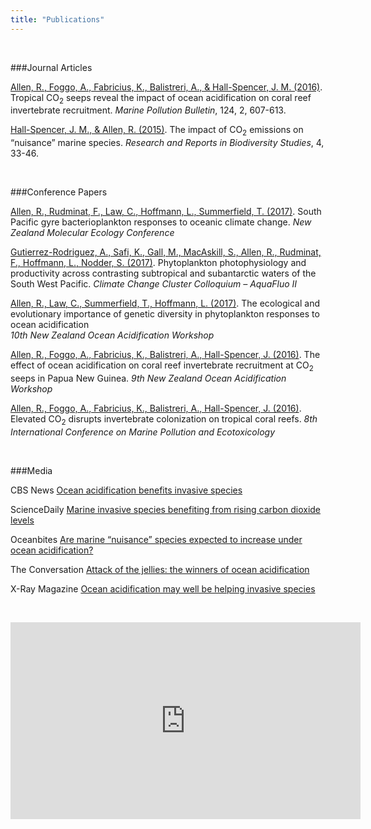 ```yaml
---
title: "Publications"
---
```

<p>&nbsp;</p>

###Journal Articles

[Allen, R., Foggo, A., Fabricius, K., Balistreri, A., & Hall-Spencer, J. M. (2016)](http://www.sciencedirect.com/science/article/pii/S0025326X1631013X). Tropical CO<sub>2</sub> seeps reveal the impact of ocean acidification on coral reef invertebrate recruitment. *Marine Pollution Bulletin*, 124, 2, 607-613.

[Hall-Spencer, J. M., & Allen, R. (2015)](https://www.dovepress.com/the-impact-of-co2-emissions-on-39nuisance39-marine-species-peer-reviewed-article-RRBS). The impact of CO<sub>2</sub> emissions on “nuisance” marine species. *Research and Reports in Biodiversity Studies*, 4, 33-46.

<p>&nbsp;</p>

###Conference Papers

[Allen, R., Rudminat, F., Law, C., Hoffmann, L., Summerfield, T. (2017)](http://www.nzmolecol.org/conferences). South Pacific gyre bacterioplankton responses to oceanic climate change. *New Zealand Molecular Ecology Conference*

[Gutierrez-Rodriguez, A., Safi, K., Gall, M., MacAskill, S., Allen, R., Rudminat, F., Hoffmann, L., Nodder, S. (2017)](https://www.uts.edu.au/research-and-teaching/our-research/climate-change-cluster/events/c3-2017-colloquium-aquafluo-ii). Phytoplankton photophysiology and productivity across contrasting subtropical and subantarctic waters of the South West Pacific. *Climate Change Cluster Colloquium – AquaFluo II*  

[Allen, R., Law, C., Summerfield, T., Hoffmann, L.  (2017)](http://nzoac.nz/workshops/). The ecological and evolutionary importance of genetic diversity in phytoplankton responses to ocean acidification  
*10th New Zealand Ocean Acidification Workshop*  

[Allen, R., Foggo, A., Fabricius, K., Balistreri, A., Hall-Spencer, J. (2016)](http://nzoac.nz/workshops/). The effect of ocean acidification on coral reef invertebrate recruitment at CO<sub>2</sub> seeps in Papua New Guinea. *9th New Zealand Ocean Acidification Workshop*

[Allen, R., Foggo, A., Fabricius, K., Balistreri, A., Hall-Spencer, J. (2016)](http://www.biosch.hku.hk/icmpe8/). Elevated CO<sub>2</sub> disrupts invertebrate colonization on tropical coral reefs. *8th International Conference on Marine Pollution and Ecotoxicology* 

<p>&nbsp;</p>

###Media

CBS News [Ocean acidification benefits invasive species](https://www.cbsnews.com/news/ocean-acidification-benefits-invasive-species/)

ScienceDaily [Marine invasive species benefiting from rising carbon dioxide levels](https://www.sciencedaily.com/releases/2015/11/151106113732.htm)

Oceanbites [Are marine “nuisance” species expected to increase under ocean acidification?](https://oceanbites.org/nuisance-species-increase-under-ocean-acidification/)

The Conversation [Attack of the jellies: the winners of ocean acidification](http://theconversation.com/attack-of-the-jellies-the-winners-of-ocean-acidification-50576)

X-Ray Magazine [Ocean acidification may well be helping invasive species](http://www.xray-mag.com/content/ocean-acidification-may-well-be-helping-invasive-species)

<p>&nbsp;</p>
<center>
<iframe width="560" height="315" src="https://www.youtube.com/embed/xvlHH0y2hwE" frameborder="0" gesture="media" allow="encrypted-media" allowfullscreen></iframe>
</center>
